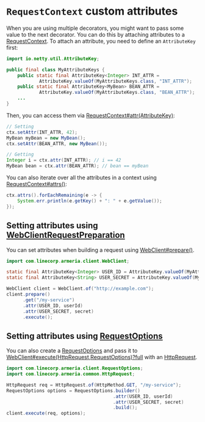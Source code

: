 # `RequestContext` custom attributes

When you are using multiple decorators, you might want to pass some value to the next decorator.
You can do this by attaching attributes to a [RequestContext](type). To attach an attribute,
you need to define an `AttributeKey` first:

```java
import io.netty.util.AttributeKey;

public final class MyAttributeKeys {
    public static final AttributeKey<Integer> INT_ATTR =
            AttributeKey.valueOf(MyAttributeKeys.class, "INT_ATTR");
    public static final AttributeKey<MyBean> BEAN_ATTR =
            AttributeKey.valueOf(MyAttributeKeys.class, "BEAN_ATTR");
    ...
}
```

Then, you can access them via [RequestContext#attr(AttributeKey)](type):

```java
// Setting
ctx.setAttr(INT_ATTR, 42);
MyBean myBean = new MyBean();
ctx.setAttr(BEAN_ATTR, new MyBean());

// Getting
Integer i = ctx.attr(INT_ATTR); // i == 42
MyBean bean = ctx.attr(BEAN_ATTR); // bean == myBean
```

You can also iterate over all the attributes in a context using [RequestContext#attrs()](type):

```java
ctx.attrs().forEachRemaining(e -> {
    System.err.println(e.getKey() + ": " + e.getValue());
});
```

## Setting attributes using [WebClientRequestPreparation](type)

You can set attributes when building a request using [WebClient#prepare()](type).

```java
import com.linecorp.armeria.client.WebClient;

static final AttributeKey<Integer> USER_ID = AttributeKey.valueOf(MyAttributeKeys.class, "USER_ID");
static final AttributeKey<String> USER_SECRET = AttributeKey.valueOf(MyAttributeKeys.class, "USER_SECRET");

WebClient client = WebClient.of("http://example.com"); 
client.prepare()
      .get("/my-service")
      .attr(USER_ID, userId)
      .attr(USER_SECRET, secret)
      .execute();
```

## Setting attributes using [RequestOptions](type)

You can also create a [RequestOptions](type) and pass it
to [WebClient#execute(HttpRequest,RequestOptions)?full](type) with an [HttpRequest](type).

```java
import com.linecorp.armeria.client.RequestOptions;
import com.linecorp.armeria.common.HttpRequest;

HttpRequest req = HttpRequest.of(HttpMethod.GET, "/my-service");
RequestOptions options = RequestOptions.builder()
                                       .attr(USER_ID, userId)
                                       .attr(USER_SECRET, secret)
                                       .build();
client.execute(req, options);
```
